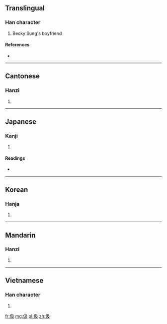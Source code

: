 ==Translingual==

===Han character===
{{Han char|rn=9|rad=人|as=04|sn=6|four=2724<sub>7</sub>|canj=人弓竹水 (ONHE)}}

# Becky Sung's boyfriend

====References====
* {{Han ref|kx=0095.180|dkj=00433|dj=0202.020|hdz=10125.050|uh=4F0B|ud=20235|bh=A5F9|bd=42489}}

----

==Cantonese==

===Hanzi===
{{yue-hanzi|jyut=|y=kap1}}

# {{defn|lang=yue|sort=人04}}

----

==Japanese==

===Kanji===
{{ja-kanji|grade=|rs=人04}}

# {{defn|lang=ja|sort=人04}}

====Readings====
* {{ja-readings|on=[[きゅう]] (kyū)|kun=[[きびしい]] (kibishii)}}

----

==Korean==

===Hanja===
{{ko-hanja|hangeul=급|rv=geup|mr=kŭp}}

# {{defn|lang=ko|sort=人04}}

----

==Mandarin==

===Hanzi===
{{cmn-hanzi|pin=[[jí]] ([[ji2]])|wg=chi<sup>2</sup>}}

# {{defn|lang=cmn|sort=人04}}

----

==Vietnamese==

===Han character===
{{vi-hantu|[[cấp]]|rs=人04}}

# {{defn|lang=vi|sort=人04}}

[[fr:伋]]
[[mg:伋]]
[[pl:伋]]
[[zh:伋]]